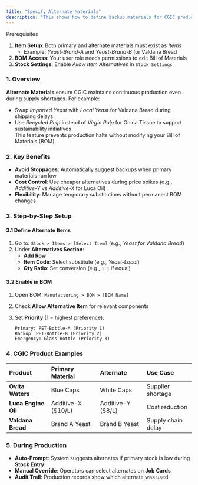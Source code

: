 ```yaml
---
title: "Specify Alternate Materials"
description: "This shows how to define backup materials for CGIC products when primary ingredients are unavailable. Set up alternates once, and the system will automatically suggest them during shortages - keeping production running smoothly."
---
```


<Info>
  Prerequisites

  1. **Item Setup**: Both primary and alternate materials must exist as _Items_
     - Example: _Yeast-Brand-A_ and _Yeast-Brand-B_ for Valdana Bread
  2. **BOM Access**: Your user role needs permissions to edit Bill of Materials
  3. **Stock Settings**: Enable _Allow Item Alternatives_ in `Stock Settings`
</Info>

### **1. Overview**

**Alternate Materials** ensure CGIC maintains continuous production even during supply shortages. For example:

- Swap _Imported Yeast_ with _Local Yeast_ for Valdana Bread during shipping delays
- Use _Recycled Pulp_ instead of _Virgin Pulp_ for Onina Tissue to support sustainability initiatives\
  This feature prevents production halts without modifying your Bill of Materials (BOM).

### **2. Key Benefits**

- **Avoid Stoppages**: Automatically suggest backups when primary materials run low
- **Cost Control**: Use cheaper alternatives during price spikes (e.g., _Additive-Y_ vs _Additive-X_ for Luca Oil)
- **Flexibility**: Manage temporary substitutions without permanent BOM changes

### **3. Step-by-Step Setup**

#### **3.1 Define Alternate Items**

1. Go to: `Stock > Items > [Select Item]` (e.g., _Yeast for Valdana Bread_)
2. Under **Alternatives Section**:
   - **Add Row**
   - **Item Code**: Select substitute (e.g., _Yeast-Local_)
   - **Qty Ratio**: Set conversion (e.g., `1:1` if equal)

#### **3.2 Enable in BOM**

1. Open BOM: `Manufacturing > BOM > [BOM Name]`
2. Check **Allow Alternative Item** for relevant components
3. Set **Priority** (1 = highest preference):

   ```
   Primary: PET-Bottle-A (Priority 1)  
   Backup: PET-Bottle-B (Priority 2)  
   Emergency: Glass-Bottle (Priority 3) 
   ```

### **4. CGIC Product Examples**

| **Product**         | **Primary Material** | **Alternate**      | **Use Case**       |
| :------------------ | :------------------- | :----------------- | :----------------- |
| **Ovita Waters**    | Blue Caps            | White Caps         | Supplier shortage  |
| **Luca Engine Oil** | Additive-X (\$10/L)  | Additive-Y (\$8/L) | Cost reduction     |
| **Valdana Bread**   | Brand A Yeast        | Brand B Yeast      | Supply chain delay |

### **5. During Production**

- **Auto-Prompt**: System suggests alternates if primary stock is low during **Stock Entry**
- **Manual Override**: Operators can select alternates on **Job Cards**
- **Audit Trail**: Production records show which alternate was used